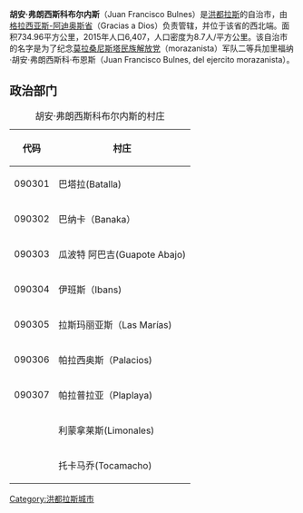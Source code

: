{{Unreferenced|time=2021-04-14T09:09:32+00:00}}
'''胡安·弗朗西斯科布尔内斯'''（Juan Francisco Bulnes）是[[洪都拉斯|洪都拉斯]]的自治市，由[[格拉西亚斯-阿迪奥斯省|格拉西亚斯-阿迪奥斯省]]（Gracias a Dios）负责管辖，并位于该省的西北端。面积734.96平方公里，2015年人口6,407，人口密度为8.7人/平方公里。该自治市的名字是为了纪念[[莫拉桑尼斯塔民族解放党|莫拉桑尼斯塔民族解放党]]（morazanista）军队二等兵加里福纳·胡安·弗朗西斯科·布恩斯（Juan Francisco Bulnes, del ejercito morazanista）。

{{coord|15|57|N|84|59|W|type:adm2nd_region:HN_source:nlwiki|display=title}}

==政治部门==
{| class="wikitable"
|+ 胡安·弗朗西斯科布尔内斯的村庄
|-
! 代码 !! 村庄 
|-
| 090301|| 巴塔拉(Batalla)
|-
| 090302 || 巴纳卡（Banaka）
|-
| 090303 || 瓜波特 阿巴吉(Guapote Abajo) 
|-
| 090304 || 伊班斯（Ibans)
|-
| 090305 || 拉斯玛丽亚斯（Las Marías)
|-
| 090306 || 帕拉西奥斯（Palacios) 
|-
| 090307 || 帕拉普拉亚（Plaplaya) 
|-
|  || 利蒙拿莱斯(Limonales) 
|-
|  || 托卡马乔(Tocamacho)
|}
{{Honduras-geo-stub}}
[[Category:洪都拉斯城市|Category:洪都拉斯城市]]